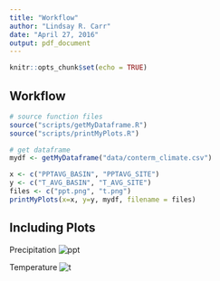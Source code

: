 ```yaml
---
title: "Workflow"
author: "Lindsay R. Carr"
date: "April 27, 2016"
output: pdf_document
---
```


```r
knitr::opts_chunk$set(echo = TRUE)
```

## Workflow

```r
# source function files
source("scripts/getMyDataframe.R")
source("scripts/printMyPlots.R")

# get dataframe
mydf <- getMyDataframe("data/conterm_climate.csv")

x <- c("PPTAVG_BASIN", "PPTAVG_SITE")
y <- c("T_AVG_BASIN", "T_AVG_SITE")
files <- c("ppt.png", "t.png")
printMyPlots(x=x, y=y, mydf, filename = files)
```

## Including Plots

Precipitation
![ppt](output/ppt.png)

Temperature
![t](output/t.png)
